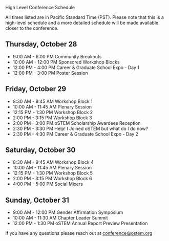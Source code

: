 
<SiteLayout title="Schedule">

<div className="border-b-4 border-mulberry border-solid pb-4 mb-4 text-center">
    <p className="text-5xl font-display font-black">
        High Level Conference Schedule
    </p>
</div>

All times listed are in Pacific Standard Time (PST). Please note that this is a high-level schedule and a more detailed schedule will be made available closer to the conference.
  
  
## Thursday, October 28

- 9:00 AM - 6:00 PM     Community Breakouts
- 10:00 AM - 12:00 PM   Sponsored Workshop Blocks
- 12:00 PM - 4:00 PM	  Career & Graduate School Expo - Day 1
- 12:00 PM - 3:00 PM	  Poster Session

## Friday, October 29

- 8:30 AM - 9:45 AM  Workshop Block 1
- 10:00 AM - 11:45 AM	Plenary Session
- 12:15 PM - 1:30 PM	Workshop Block 2
- 2:00 PM - 3:15 PM	Workshop Block 3
- 2:00 PM - 3:00 PM	oSTEM Scholarship Awardees Reception
- 2:30 PM - 3:30 PM	Help! I Joined oSTEM but what do I do now?
- 2:30 PM - 4:30 PM	Career & Graduate School Expo - Day 2

## Saturday, October 30

- 8:30 AM - 9:45 AM	Workshop Block 4
- 10:00 AM - 11:45 AM	Plenary Session
- 12:15 PM - 1:30 PM	Workshop Block 5
- 2:00 PM - 3:15 PM	Workshop Block 6
- 4:00 PM - 5:00 PM	Social Mixers

## Sunday, October 31

- 9:00 AM - 12:00 PM	Gender Affirmation Symposium
- 10:00 AM - 11:30 AM	Chapter Leader Summit
- 12:00 PM - 1:30 PM	oSTEM Annual Report Preview Presentation


If you have any questions please reach out at [conference@ostem.org](mailto:conference@ostem.org?subject=High-Level%20Schedule%20Question%20)

</SiteLayout>
